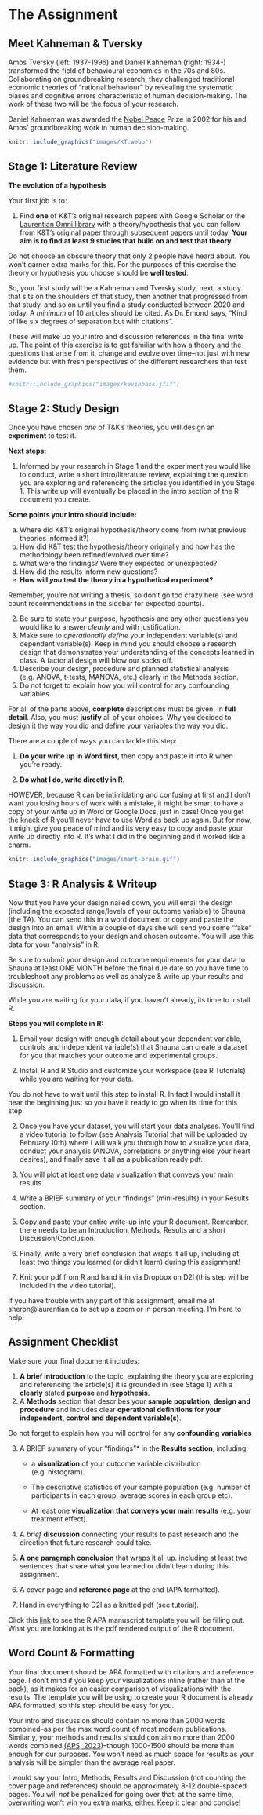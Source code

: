 # The Assignment {#cross}

## Meet Kahneman & Tversky

Amos Tversky (left: 1937-1996) and Daniel Kahneman (right: 1934-) transformed the field of behavioural economics in the 70s and 80s. Collaborating on groundbreaking research, they challenged traditional economic theories of "rational behaviour" by revealing the systematic biases and cognitive errors characteristic of human decision-making. The work of these two will be the focus of your research.

::: fyi
Daniel Kahneman was awarded the [Nobel Peace](https://www.nobelprize.org/prizes/economic-sciences/2002/kahneman/facts/) Prize in 2002 for his and Amos' groundbreaking work in human decision-making.
:::

```r
knitr::include_graphics("images/KT.webp")
```

## Stage 1: Literature Review {#Part1}

**The evolution of a hypothesis**

Your first job is to:

1.  Find **one** of K&T's original research papers with Google Scholar or the [Laurentian Omni library](https://omni.laurentian.ca/discovery/search?vid=01OCUL_LU:OMNI&lang=en "Laurentian Library") with a theory/hypothesis that you can follow from K&T's original paper through subsequent papers until today. **Your aim is to find at least 9 studies that build on and test that theory.**

::: fyi
Do not choose an obscure theory that only 2 people have heard about. You won't garner extra marks for this. For the purposes of this exercise the theory or hypothesis you choose should be **well tested**.
:::

So, your first study will be a Kahneman and Tversky study, next, a study that sits on the shoulders of that study, then another that progressed from that study, and so on until you find a study conducted between 2020 and today. A *minimum* of 10 articles should be cited. As Dr. Emond says, "Kind of like six degrees of separation but with citations".

These will make up your intro and discussion references in the final write up. The point of this exercise is to get familiar with how a theory and the questions that arise from it, change and evolve over time--not just with new evidence but with fresh perspectives of the different researchers that test them.

```r
#knitr::include_graphics("images/kevinback.jfif")
```

## Stage 2: Study Design {#Part2}

Once you have chosen *one* of T&K's theories, you will design an **experiment** to test it.

**Next steps:**

1.  Informed by your research in Stage 1 and the experiment you would like to conduct, write a short intro/literature review, explaining the question you are exploring and referencing the articles you identified in you Stage 1. This write up will eventually be placed in the intro section of the R document you create.

**Some points your intro should include:**

a.  Where did K&T's original hypothesis/theory come from (what previous theories informed it?)
b.  How did K&T test the hypothesis/theory originally and how has the methodology been refined/evolved over time?
c.  What were the findings? Were they expected or unexpected?
d.  How did the results inform new questions?
e.  **How will *you* test the theory in a hypothetical experiment?**

Remember, you're not writing a thesis, so don't go too crazy here (see word count recommendations in the sidebar for expected counts).

2.  Be sure to state your purpose, hypothesis and any other questions you would like to answer *clearly* and with justification.
3.  Make sure to *operationally define* your independent variable(s) and dependent variable(s). Keep in mind you should choose a research design that demonstrates your understanding of the concepts learned in class. A factorial design will blow our socks off.
4.  Describe your design, procedure and planned statistical analysis (e.g. ANOVA, t-tests, MANOVA, etc.) clearly in the Methods section.
5.  Do not forget to explain how you will control for any confounding variables.

::: fyi
For all of the parts above, **complete** descriptions must be given. In **full detail**. Also, you must **justify** all of your choices. Why you decided to design it the way you did and define your variables the way you did.
:::

There are a couple of ways you can tackle this step:

1.  **Do your write up in Word first**, then copy and paste it into R when you're ready.

2.  **Do what I do, write directly in R**.

HOWEVER, because R can be intimidating and confusing at first and I don't want you losing hours of work with a mistake, it might be smart to have a copy of your write up in Word or Google Docs, just in case! Once you get the knack of R you'll never have to use Word as back up again. But for now, it might give you peace of mind and its very easy to copy and paste your write up directly into R. It's what I did in the beginning and it worked like a charm.

```r
knitr::include_graphics("images/smart-brain.gif")
```

## Stage 3: R Analysis & Writeup

Now that you have your design nailed down, you will email the design (including the expected range/levels of your outcome variable) to Shauna (the TA). You can send this in a word document or copy and paste the design into an email. Within a couple of days she will send you some "fake" data that corresponds to your design and chosen outcome. You will use this data for your "analysis" in R. 

::: lightbulb
Be sure to submit your design and outcome requirements for your data to Shauna at least ONE MONTH before the final due date so you have time to troubleshoot any problems as well as analyze & write up your results and discussion.
:::

While you are waiting for your data, if you haven't already, its time to install R.

**Steps you will complete in R:**

1. Email your design with enough detail about your dependent variable, controls and independent variable(s) that Shauna can create a dataset for you that matches your outcome and experimental groups.

3. Install R and R Studio and customize your workspace (see R Tutorials) while you are waiting for your data.

::: fyi
You do not have to wait until this step to install R. In fact I would install it near the beginning just so you have it ready to go when its time for this step.
:::

2.  Once you have your dataset, you will start your data analyses. You'll find a video tutorial to follow (see Analysis Tutorial that will be uploaded by February 10th) where l will walk you through how to visualize your data, conduct your analysis (ANOVA, correlations or anything else your heart desires), and finally save it all as a publication ready pdf.

3.  You will plot at least one data visualization that conveys your main results.

4.  Write a BRIEF summary of your "findings" (mini-results) in your Results section.

5.  Copy and paste your entire write-up into your R document. Remember, there needs to be an Introduction, Methods, Results and a short Discussion/Conclusion.

6.  Finally, write a very brief conclusion that wraps it all up, including at least two things you learned (or didn't learn) during this assignment!

7.  Knit your pdf from R and hand it in via Dropbox on D2l (this step will be included in the video tutorial).

::: lightbulb
If you have trouble with any part of this assignment, email me at sheron\@laurentian.ca to set up a zoom or in person meeting. I'm here to help!
:::

## Assignment Checklist

Make sure your final document includes:

1.  **A brief introduction** to the topic, explaining the theory you are exploring and referencing the article(s) it is grounded in (see Stage 1) with a **clearly** stated **purpose** and **hypothesis**.
2.  A **Methods** section that describes your **sample population**, **design and procedure** and includes clear **operational definitions for your independent, control and dependent variable(s)**.

::: lightbulb
Do not forget to explain how you will control for any **confounding variables**
:::

3.  A BRIEF summary of your "findings"\* in the **Results section**, including:

    -   a **visualization** of your outcome variable distribution (e.g. histogram).

    -   The descriptive statistics of your sample population (e.g. number of participants in each group, average scores in each group etc).

    -   At least one **visualization that conveys your main results** (e.g. your treatment effect).
    
6.  A *brief* **discussion** connecting your results to past research and the direction that future research could take.
7.  **A one paragraph conclusion** that wraps it all up. including at least two sentences that share what you learned or didn't learn during this assignment.
8.  A cover page and **reference page** at the end (APA formatted).
9.  Hand in everything to D2l as a knitted pdf (see tutorial).

::: fyi
Click this [link](output/SampleAPAPaper.pdf) to see the R APA manuscript template you will be filling out. What you are looking at is the pdf rendered output of the R document. 
:::

## Word Count & Formatting 

Your final document should be APA formatted with citations and a reference page. I don't mind if you keep your visualizations inline (rather than at the back), as it makes for an easier comparison of visualizations with the results. The template you will be using to create your R document is already APA formatted, so this step should be easy for you.

Your intro and discussion should contain no more than 2000 words combined--as per the max word count of most modern publications. Similarly, your methods and results should contain no more than 2000 words combined [(APS, 2023)](https://www.psychologicalscience.org/publications/psychological_science/ps-submissions)--though 1000-1500 should be more than enough for our purposes. You won't need as much space for results as your analysis will be simpler than the average real paper.

I would say your Intro, Methods, Results and Discussion (not counting the cover page and references) should be approximately 8-12 double-spaced pages. You will *not* be penalized for going over that; at the same time, overwriting won't win you extra marks, either. Keep it clear and concise!
